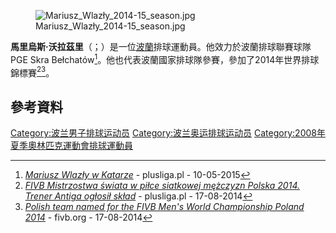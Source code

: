 [[File:Mariusz_Wlazły_2014-15_season.jpg|thumb]]

'''馬里烏斯·沃拉茲里'''（{{lang-pl|Mariusz Wlazły}}；{{bd|1983年|8月4日}}）是一位[[波蘭|波蘭]]排球運動員。他效力於波蘭排球聯賽球隊PGE Skra Bełchatów<ref>[http://www.plusliga.pl/news/id/11222 ''Mariusz Wlazły w Katarze''] {{Wayback|url=http://www.plusliga.pl/news/id/11222 |date=20160531112642 }} - plusliga.pl - 10-05-2015</ref>。他也代表波蘭國家排球隊參賽，參加了2014年世界排球錦標賽<ref>[http://www.plusliga.pl/news/id/9686 ''FIVB Mistrzostwa świata w piłce siatkowej mężczyzn Polska 2014. Trener Antiga ogłosił skład''] {{Wayback|url=http://www.plusliga.pl/news/id/9686 |date=20141006082535 }} - plusliga.pl - 17-08-2014</ref><ref>[http://poland2014.fivb.org/en/news/polish-team-named-for-the-fivb-mens?id=48351 ''Polish team named for the FIVB Men's World Championship Poland 2014''] {{Wayback|url=http://poland2014.fivb.org/en/news/polish-team-named-for-the-fivb-mens?id=48351 |date=20141006082119 }} - fivb.org - 17-08-2014</ref>。

==參考資料==
{{Reflist}}
{{DEFAULTSORT:Wlazły, Mariusz}}
[[Category:波兰男子排球运动员|Category:波兰男子排球运动员]]
[[Category:波兰奥运排球运动员|Category:波兰奥运排球运动员]]
[[Category:2008年夏季奧林匹克運動會排球運動員|Category:2008年夏季奧林匹克運動會排球運動員]]